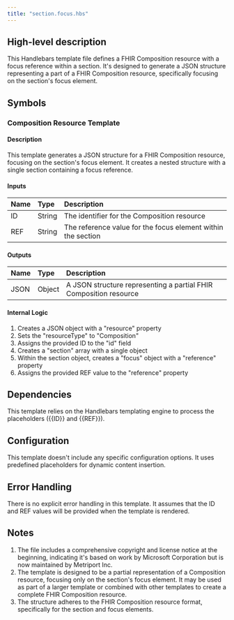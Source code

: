```yaml
---
title: "section.focus.hbs"
---
```


## High-level description
This Handlebars template file defines a FHIR Composition resource with a focus reference within a section. It's designed to generate a JSON structure representing a part of a FHIR Composition resource, specifically focusing on the section's focus element.

## Symbols

### Composition Resource Template
#### Description
This template generates a JSON structure for a FHIR Composition resource, focusing on the section's focus element. It creates a nested structure with a single section containing a focus reference.

#### Inputs
| Name | Type | Description |
|:-----|:-----|:------------|
| ID | String | The identifier for the Composition resource |
| REF | String | The reference value for the focus element within the section |

#### Outputs
| Name | Type | Description |
|:-----|:-----|:------------|
| JSON | Object | A JSON structure representing a partial FHIR Composition resource |

#### Internal Logic
1. Creates a JSON object with a "resource" property
2. Sets the "resourceType" to "Composition"
3. Assigns the provided ID to the "id" field
4. Creates a "section" array with a single object
5. Within the section object, creates a "focus" object with a "reference" property
6. Assigns the provided REF value to the "reference" property

## Dependencies
This template relies on the Handlebars templating engine to process the placeholders ({{ID}} and {{REF}}).

## Configuration
This template doesn't include any specific configuration options. It uses predefined placeholders for dynamic content insertion.

## Error Handling
There is no explicit error handling in this template. It assumes that the ID and REF values will be provided when the template is rendered.

## Notes
1. The file includes a comprehensive copyright and license notice at the beginning, indicating it's based on work by Microsoft Corporation but is now maintained by Metriport Inc.
2. The template is designed to be a partial representation of a Composition resource, focusing only on the section's focus element. It may be used as part of a larger template or combined with other templates to create a complete FHIR Composition resource.
3. The structure adheres to the FHIR Composition resource format, specifically for the section and focus elements.